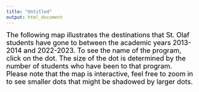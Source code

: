 ```yaml
---
title: "Untitled"
output: html_document
---
```

 
 

<span style="color: black;">  <font size="4">The following map illustrates the destinations that St. Olaf students have gone to between the academic years 2013-2014 and 2022-2023. To see the name of the program, click on the dot. The size of the dot is determined by the number of students who have been to that program. Please note that the map is interactive, feel free to zoom in to see smaller dots that might be shadowed by larger dots. </font> </span>
